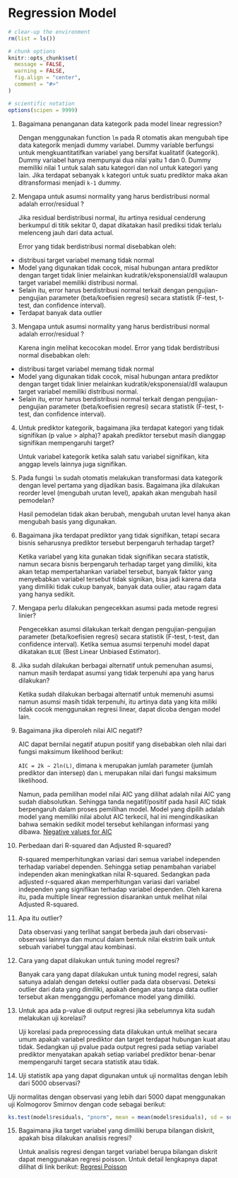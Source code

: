 # Regression Model

```r
# clear-up the environment
rm(list = ls())

# chunk options
knitr::opts_chunk$set(
  message = FALSE,
  warning = FALSE,
  fig.align = "center",
  comment = "#>"
)

# scientific notation
options(scipen = 9999)
```

1. Bagaimana penanganan data kategorik pada model linear regression?

   Dengan menggunakan function `lm` pada R otomatis akan mengubah tipe data kategorik menjadi dummy variabel. Dummy variable berfungsi untuk mengkuantitatifkan variabel yang bersifat kualitatif (kategorik). Dummy variabel hanya mempunyai dua nilai yaitu 1 dan 0. Dummy memiliki nilai 1 untuk salah satu kategori dan nol untuk kategori yang lain. Jika terdapat sebanyak `k` kategori untuk  suatu prediktor maka akan ditransformasi menjadi `k-1` dummy.

2. Mengapa untuk asumsi normality yang harus berdistribusi normal adalah error/residual ?

   Jika residual berdistribusi normal, itu artinya residual cenderung berkumpul di titik sekitar 0, dapat dikatakan hasil prediksi tidak terlalu melenceng jauh dari data actual.

   Error yang tidak berdistribusi normal disebabkan oleh:

- distribusi target variabel memang tidak normal
- Model yang digunakan tidak cocok, misal hubungan antara prediktor dengan target tidak linier melainkan kudratik/eksponensial/dll walaupun target variabel memiliki distribusi normal. 
- Selain itu, error harus berdistribusi normal terkait dengan pengujian-pengujian parameter (beta/koefisien regresi) secara statistik (F-test, t-test, dan confidence interval).
- Terdapat banyak data outlier

3. Mengapa untuk asumsi normality yang harus berdistribusi normal adalah error/residual ?

   Karena ingin melihat kecocokan model. Error yang tidak berdistribusi normal disebabkan oleh:
- distribusi target variabel memang tidak normal
- Model yang digunakan tidak cocok, misal hubungan antara prediktor dengan target tidak linier melainkan kudratik/eksponensial/dll walaupun target variabel memiliki distribusi normal. 
- Selain itu, error harus berdistribusi normal terkait dengan pengujian-pengujian parameter (beta/koefisien regresi) secara statistik (F-test, t-test, dan confidence interval).

4. Untuk prediktor kategorik, bagaimana jika terdapat kategori yang tidak signifikan (p value > alpha)? apakah prediktor tersebut masih dianggap signifikan mempengaruhi target?

   Untuk variabel kategorik ketika salah satu variabel signifikan, kita anggap levels lainnya juga signifikan.

5. Pada fungsi `lm` sudah otomatis melakukan transformasi data kategorik dengan level pertama yang dijadikan basis. Bagaimana jika dilakukan reorder level (mengubah urutan level), apakah akan mengubah hasil pemodelan?

   Hasil pemodelan tidak akan berubah, mengubah urutan level hanya akan mengubah basis yang digunakan. 

6. Bagaimana jika terdapat prediktor yang tidak signifikan, tetapi secara bisnis seharusnya prediktor tersebut berpengaruh terhadap target?

   Ketika variabel yang kita gunakan tidak signifikan secara statistik, namun secara bisnis berpengaruh terhadap target yang dimiliki, kita akan tetap mempertahankan variabel tersebut, banyak faktor yang menyebabkan variabel tersebut tidak signikan, bisa jadi karena data yang dimiliki tidak cukup banyak, banyak data oulier, atau ragam data yang hanya sedikit.

7. Mengapa perlu dilakukan pengecekkan asumsi pada metode regresi linier?

   Pengecekkan asumsi dilakukan terkait dengan pengujian-pengujian parameter (beta/koefisien regresi) secara statistik (F-test, t-test, dan confidence interval). Ketika semua asumsi terpenuhi model dapat dikatakan `BLUE` (Best Linear Unbiased Estimator).

8. Jika sudah dilakukan berbagai alternatif untuk pemenuhan asumsi, namun masih terdapat asumsi yang tidak terpenuhi apa yang harus dilakukan?

   Ketika sudah dilakukan berbagai alternatif untuk memenuhi asumsi namun asumsi masih tidak terpenuhi, itu artinya data yang kita miliki tidak cocok menggunakan regresi linear, dapat dicoba dengan model lain.

9. Bagaimana jika diperoleh nilai AIC negatif?

   AIC dapat bernilai negatif atupun positif yang disebabkan oleh nilai dari fungsi maksimum likelihood berikut: 

   `AIC = 2k − 2ln(L)`, dimana `k` merupakan jumlah parameter (jumlah prediktor dan intersep) dan `L` merupakan nilai dari fungsi maksimum likelihood.

   Namun, pada pemilihan model nilai AIC yang dilihat adalah nilai AIC yang sudah diabsolutkan. Sehingga tanda negatif/positif pada hasil AIC tidak berpengaruh dalam proses pemilihan model. Model yang dipilih adalah model yang memiliki nilai abolut AIC terkecil, hal ini mengindikasikan bahwa semakin sedikit model tersebut kehilangan informasi yang dibawa. [Negative values for AIC](https://stats.stackexchange.com/questions/84076/negative-values-for-aic-in-general-mixed-model)

10. Perbedaan dari R-squared dan Adjusted R-squared?

    R-squared memperhitungkan variasi dari semua variabel independen terhadap variabel dependen. Sehingga setiap penambahan variabel independen akan meningkatkan nilai R-squared. Sedangkan pada adjusted r-squared akan memperhitungan variasi dari variabel independen yang signifikan terhadap variabel dependen. Oleh karena itu, pada multiple linear regression disarankan untuk melihat nilai Adjusted R-squared.

11. Apa itu outlier?

    Data observasi yang terlihat sangat berbeda jauh dari observasi-observasi lainnya dan muncul dalam bentuk nilai ekstrim baik untuk sebuah variabel tunggal atau kombinasi.

12. Cara yang dapat dilakukan untuk tuning model regresi?

    Banyak cara yang dapat dilakukan untuk tuning model regresi, salah satunya adalah dengan deteksi outlier pada data observasi. Deteksi outlier dari data yang dimiliki, apakah dengan atau tanpa data outlier tersebut akan mengganggu perfomance model yang dimiliki.

13. Untuk apa ada p-value di output regresi jika sebelumnya kita sudah melakukan uji korelasi?

    Uji korelasi pada preprocessing data dilakukan untuk melihat secara umum apakah variabel prediktor dan target terdapat hubungan kuat atau tidak. Sedangkan uji pvalue pada output regresi pada setiap variabel prediktor menyatakan apakah setiap variabel prediktor benar-benar mempengaruhi target secara statistik atau tidak.

14. Uji statistik apa yang dapat digunakan untuk uji normalitas dengan lebih dari 5000 observasi?

Uji normalitas dengan observasi yang lebih dari 5000 dapat menggunakan uji Kolmogorov Smirnov dengan code sebagai berikut:

```r
ks.test(model$residuals, "pnorm", mean = mean(model$residuals), sd = sd(model$residuals))
```

15. Bagaimana jika target variabel yang dimiliki berupa bilangan diskrit, apakah bisa dilakukan analisis regresi?

    Untuk analisis regresi dengan target variabel berupa bilangan diskrit dapat menggunakan regresi poisson. Untuk detail lengkapnya dapat dilihat di link berikut: [Regresi Poisson](https://algotech.netlify.com/blog/poisson-regression-and-neg-ative-binomial-regression/)
